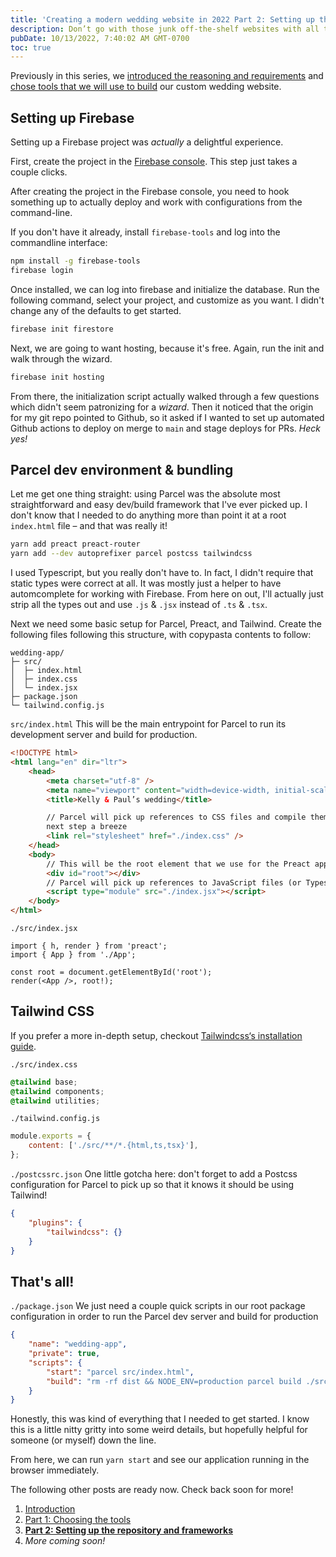 ```yaml
---
title: 'Creating a modern wedding website in 2022 Part 2: Setting up the repository and frameworks'
description: Don’t go with those junk off-the-shelf websites with all the upsells on them. Make your wedding website yourself.
pubDate: 10/13/2022, 7:40:02 AM GMT-0700
toc: true
---
```



<Aside type="info" title="Multi-part series">

Previously in this series, we [introduced the reasoning and requirements](/blog/2022/06/04/custom-wedding-website) and [chose tools that we will use to build](/blog/2022/06/04/custom-wedding-website-part-1) our custom wedding website.

</Aside>

## Setting up Firebase

Setting up a Firebase project was _actually_ a delightful experience.

First, create the project in the [Firebase console](https://console.firebase.google.com/u/0/). This step just takes a couple clicks.

After creating the project in the Firebase console, you need to hook something up to actually deploy and work with configurations from the command-line.

If you don't have it already, install `firebase-tools` and log into the commandline interface:

```bash
npm install -g firebase-tools
firebase login
```

Once installed, we can log into firebase and initialize the database. Run the following command, select your project, and customize as you want. I didn't change any of the defaults to get started.

```bash
firebase init firestore
```

Next, we are going to want hosting, because it's free. Again, run the init and walk through the wizard.

```bash
firebase init hosting
```

From there, the initialization script actually walked through a few questions which didn't seem patronizing for a _wizard_. Then it noticed that the origin for my git repo pointed to Github, so it asked if I wanted to set up automated Github actions to deploy on merge to `main` and stage deploys for PRs. _Heck yes!_

## Parcel dev environment & bundling

Let me get one thing straight: using Parcel was the absolute most straightforward and easy dev/build framework that I've ever picked up. I don't know that I needed to do anything more than point it at a root `index.html` file – and that was really it!

```bash npm2yarn
yarn add preact preact-router
yarn add --dev autoprefixer parcel postcss tailwindcss
```

<Aside type="danger" title="Typescript">

I used Typescript, but you really don't have to. In fact, I didn't require that static types were correct at all. It was mostly just a helper to have automcomplete for working with Firebase. From here on out, I'll actually just strip all the types out and use `.js` & `.jsx` instead of `.ts` & `.tsx`.

</Aside>

Next we need some basic setup for Parcel, Preact, and Tailwind. Create the following files following this structure, with copypasta contents to follow:

```
wedding-app/
├─ src/
│  ├─ index.html
│  ├─ index.css
│  └─ index.jsx
├─ package.json
└─ tailwind.config.js
```

<code>src/index.html</code> This will be the main entrypoint for Parcel to run its development server and build for production.

```html title="src/index.html"
<!DOCTYPE html>
<html lang="en" dir="ltr">
	<head>
		<meta charset="utf-8" />
		<meta name="viewport" content="width=device-width, initial-scale=1" />
		<title>Kelly & Paul’s wedding</title>

		// Parcel will pick up references to CSS files and compile them as necessary // This makes Tailwind setup in the
		next step a breeze
		<link rel="stylesheet" href="./index.css" />
	</head>
	<body>
		// This will be the root element that we use for the Preact application
		<div id="root"></div>
		// Parcel will pick up references to JavaScript files (or Typescript) and compile them
		<script type="module" src="./index.jsx"></script>
	</body>
</html>
```

`./src/index.jsx`

```tsx title="src/index.jsx"
import { h, render } from 'preact';
import { App } from './App';

const root = document.getElementById('root');
render(<App />, root!);
```

## Tailwind CSS

If you prefer a more in-depth setup, checkout [Tailwindcss‘s installation guide](https://tailwindcss.com/docs/installation).

`./src/index.css`

```css title="src/index.css"
@tailwind base;
@tailwind components;
@tailwind utilities;
```

`./tailwind.config.js`

```js title="tailwind.config.js"
module.exports = {
	content: ['./src/**/*.{html,ts,tsx}'],
};
```

`./postcssrc.json` One little gotcha here: don't forget to add a Postcss configuration for Parcel to pick up so that it knows it should be using Tailwind!

```json
{
	"plugins": {
		"tailwindcss": {}
	}
}
```

## That's all!

`./package.json` We just need a couple quick scripts in our root package configuration in order to run the Parcel dev server and build for production

```json title="package.json"
{
	"name": "wedding-app",
	"private": true,
	"scripts": {
		"start": "parcel src/index.html",
		"build": "rm -rf dist && NODE_ENV=production parcel build ./src/*.html --public-url /"
	}
}
```

Honestly, this was kind of everything that I needed to get started. I know this is a little nitty gritty into some weird details, but hopefully helpful for someone (or myself) down the line.

From here, we can run `yarn start` and see our application running in the browser immediately.

<Aside type="info" title="Multi-part series">

The following other posts are ready now. Check back soon for more!

1. [Introduction](/blog/2022/06/04/custom-wedding-website)
2. [Part 1: Choosing the tools](/blog/2022/06/04/custom-wedding-website-part-1)
3. [**Part 2: Setting up the repository and frameworks**](/blog/2022/10/13/custom-wedding-website-part-2)
4. _More coming soon!_

</Aside>
